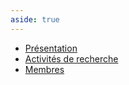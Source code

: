 ```yaml
---
aside: true
---
```


- [Présentation](presentation-groupe-plasma)
- [Activités de recherche](recherche)
- [Membres](plasma-membres)
